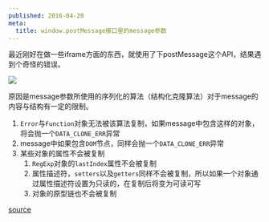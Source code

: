 ```yaml
---
published: 2016-04-20
meta:
  title: window.postMessage接口里的message参数
---
```



最近刚好在做一些iframe方面的东西，就使用了下postMessage这个API，结果遇到个奇怪的错误。

![](/images/post-message-error.png)

原因是message参数所使用的序列化的算法（结构化克隆算法）对于message的内容与结构有一定的限制。


1. `Error`与`Function`对象无法被该算法复制，如果message中包含这样的对象，将会抛一个`DATA_CLONE_ERR`异常
2. message中如果包含`DOM`节点，同样会抛一个`DATA_CLONE_ERR`异常
3. 某些对象的属性不会被复制
    1. `RegExp`对象的`lastIndex`属性不会被复制
    2. 属性描述符，`setters`以及`getters`同样不会被复制，所以如果一个对象通过属性描述符设置为只读的，在复制后将变为可读可写
    3. 对象的原型链也不会被复制

[source](https://developer.mozilla.org/en-US/docs/Web/API/Web_Workers_API/Structured_clone_algorithm)
